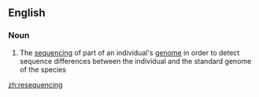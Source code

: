 ==English==

===Noun===
{{en-noun|-}}

# {{context|genetics}} The [[sequencing]] of part of an individual's [[genome]] in order to detect sequence differences between the individual and the standard genome of the species

[[zh:resequencing]]